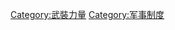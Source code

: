 {{noteTA
|T = zh-hans:Category:军队编制; zh-hant:Category:軍隊編制;
|1 = zh-hans:编制; zh-hant:編制;
}}

{{Commonscat|Military units and formations}}

{{Catmore}}

[[Category:武裝力量|Category:武裝力量]]
[[Category:军事制度|Category:军事制度]]